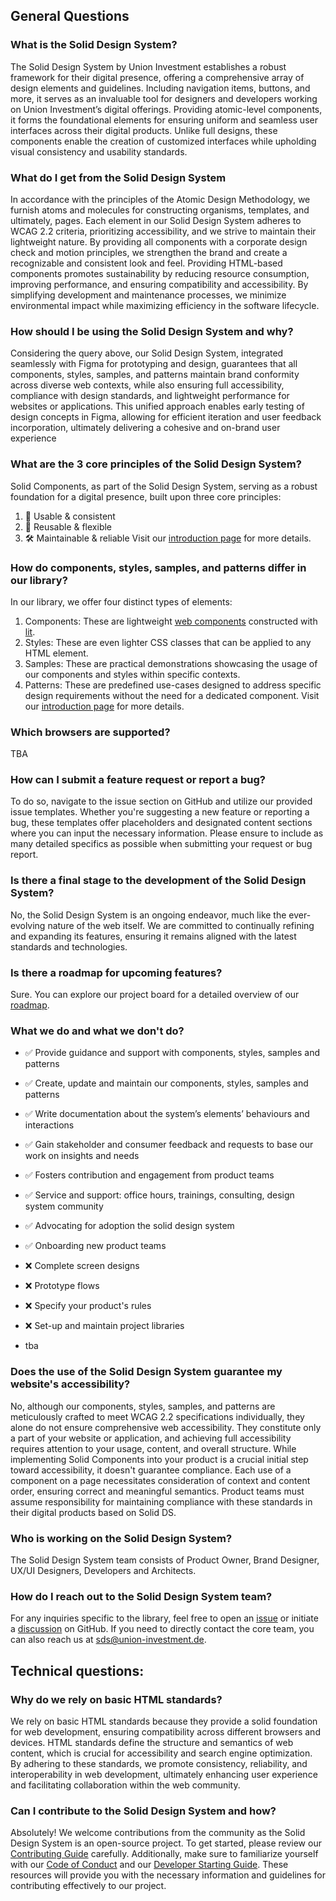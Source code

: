
<Meta title="Docs/General/FAQ" />

## General Questions

### What is the Solid Design System?
The Solid Design System by Union Investment establishes a robust framework for their digital presence, offering a comprehensive array of design elements and guidelines. Including navigation items, buttons, and more, it serves as an invaluable tool for designers and developers working on Union Investment’s digital offerings. Providing atomic-level components, it forms the foundational elements for ensuring uniform and seamless user interfaces across their digital products. Unlike full designs, these components enable the creation of customized interfaces while upholding visual consistency and usability standards.

### What do I get from the Solid Design System
In accordance with the principles of the Atomic Design Methodology, we furnish atoms and molecules for constructing organisms, templates, and ultimately, pages. Each element in our Solid Design System adheres to WCAG 2.2 criteria, prioritizing accessibility, and we strive to maintain their lightweight nature. By providing all components with a corporate design check and motion principles, we strengthen the brand and create a recognizable and consistent look and feel.
Providing HTML-based components promotes sustainability by reducing resource consumption, improving performance, and ensuring compatibility and accessibility. By simplifying development and maintenance processes, we minimize environmental impact while maximizing efficiency in the software lifecycle.

### How should I be using the Solid Design System and why?
Considering the query above, our Solid Design System, integrated seamlessly with Figma for prototyping and design, guarantees that all components, styles, samples, and patterns maintain brand conformity across diverse web contexts, while also ensuring full accessibility, compliance with design standards, and lightweight performance for websites or applications. This unified approach enables early testing of design concepts in Figma, allowing for efficient iteration and user feedback incorporation, ultimately delivering a cohesive and on-brand user experience

### What are the 3 core principles of the Solid Design System?
Solid Components, as part of the Solid Design System, serving as a robust foundation for a digital presence, built upon three core principles:
1. 🌟 Usable & consistent
2. 🧩 Reusable & flexible
3. 🛠️ Maintainable & reliable
Visit our [introduction page](https://solid-design-system.fe.union-investment.de/x.x.x/storybook/index.html?path=/docs/docs-general-introduction--docs#principles) for more details.

### How do components, styles, samples, and patterns differ in our library?
In our library, we offer four distinct types of elements:
1. Components: These are lightweight [web components](https://developer.mozilla.org/en-US/docs/Web/API/Web_Components) constructed with [lit](https://lit.dev/).
2. Styles: These are even lighter CSS classes that can be applied to any HTML element.
3. Samples: These are practical demonstrations showcasing the usage of our components and styles within specific contexts.
4. Patterns: These are predefined use-cases designed to address specific design requirements without the need for a dedicated component.
Visit our [introduction page](https://solid-design-system.fe.union-investment.de/x.x.x/storybook/index.html?path=/docs/docs-general-introduction--docs#structure) for more details.

### Which browsers are supported?
TBA

### How can I submit a feature request or report a bug?
To do so, navigate to the issue section on GitHub and utilize our provided issue templates. Whether you're suggesting a new feature or reporting a bug, these templates offer placeholders and designated content sections where you can input the necessary information. Please ensure to include as many detailed specifics as possible when submitting your request or bug report.

### Is there a final stage to the development of the Solid Design System?
No, the Solid Design System is an ongoing endeavor, much like the ever-evolving nature of the web itself. We are committed to continually refining and expanding its features, ensuring it remains aligned with the latest standards and technologies.

### Is there a roadmap for upcoming features?
Sure. You can explore our project board for a detailed overview of our [roadmap](https://github.com/orgs/solid-design-system/projects/1/views/48).

### What we do and what we don't do?
- ✅ Provide guidance and support with components, styles, samples and patterns
- ✅ Create, update and maintain our components, styles, samples and patterns
- ✅ Write documentation about the system’s elements’ behaviours and interactions
- ✅ Gain stakeholder and consumer feedback and requests to base our work on insights and needs
- ✅ Fosters contribution and engagement from product teams
- ✅ Service and support: office hours, trainings, consulting, design system community
- ✅ Advocating for adoption the solid design system
- ✅ Onboarding new product teams

- ❌ Complete screen designs
- ❌ Prototype flows
- ❌ Specify your product's rules
- ❌ Set-up and maintain project libraries
- tba

### Does the use of the Solid Design System guarantee my website's accessibility?
No, although our components, styles, samples, and patterns are meticulously crafted to meet WCAG 2.2 specifications individually, they alone do not ensure comprehensive web accessibility. They constitute only a part of your website or application, and achieving full accessibility requires attention to your usage, content, and overall structure. While implementing Solid Components into your product is a crucial initial step toward accessibility, it doesn't guarantee compliance. Each use of a component on a page necessitates consideration of context and content order, ensuring correct and meaningful semantics. Product teams must assume responsibility for maintaining compliance with these standards in their digital products based on Solid DS.

### Who is working on the Solid Design System?
The Solid Design System team consists of Product Owner, Brand Designer, UX/UI Designers, Developers and Architects.

### How do I reach out to the Solid Design System team?
For any inquiries specific to the library, feel free to open an [issue](https://github.com/solid-design-system/solid/issues) or initiate a [discussion](https://github.com/solid-design-system/solid/discussions) on GitHub. If you need to directly contact the core team, you can also reach us at sds@union-investment.de.

## Technical questions:

### Why do we rely on basic HTML standards?
We rely on basic HTML standards because they provide a solid foundation for web development, ensuring compatibility across different browsers and devices. HTML standards define the structure and semantics of web content, which is crucial for accessibility and search engine optimization. By adhering to these standards, we promote consistency, reliability, and interoperability in web development, ultimately enhancing user experience and facilitating collaboration within the web community.

### Can I contribute to the Solid Design System and how?
Absolutely! We welcome contributions from the community as the Solid Design System is an open-source project. To get started, please review our [Contributing Guide](https://solid-design-system.fe.union-investment.de/x.x.x/storybook/index.html?path=/docs/docs-general-contributing--docs#contributing-to-solid-components) carefully. Additionally, make sure to familiarize yourself with our [Code of Conduct](https://github.com/solid-design-system/solid?tab=coc-ov-file) and our [Developer Starting Guide](https://github.com/solid-design-system/solid/blob/main/DEVELOPER_STARTING_GUIDE.md). These resources will provide you with the necessary information and guidelines for contributing effectively to our project.

